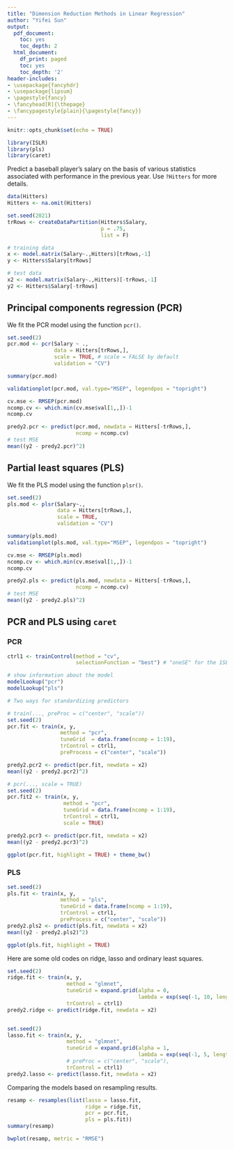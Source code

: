 ---
title: "Dimension Reduction Methods in Linear Regression"
author: "Yifei Sun"
output:
  pdf_document:
    toc: yes
    toc_depth: 2
  html_document:
    df_print: paged
    toc: yes
    toc_depth: '2'
header-includes:
- \usepackage{fancyhdr}
- \usepackage{lipsum}
- \pagestyle{fancy}
- \fancyhead[R]{\thepage}
- \fancypagestyle{plain}{\pagestyle{fancy}}
--- 

\newpage

```{r setup, include=FALSE}
knitr::opts_chunk$set(echo = TRUE)
```

```{r, echo = T, message = FALSE, results='hide', warning=FALSE}
library(ISLR)
library(pls)
library(caret)
```

Predict a baseball player’s salary on the basis of various statistics associated with performance in the previous year. Use `?Hitters` for more details. 

```{r}
data(Hitters)
Hitters <- na.omit(Hitters)

set.seed(2021)
trRows <- createDataPartition(Hitters$Salary,
                              p = .75,
                              list = F)

# training data
x <- model.matrix(Salary~.,Hitters)[trRows,-1]
y <- Hitters$Salary[trRows]

# test data
x2 <- model.matrix(Salary~.,Hitters)[-trRows,-1]
y2 <- Hitters$Salary[-trRows]
```

## Principal components regression (PCR)

We fit the PCR model using the function `pcr()`.

```{r}
set.seed(2)
pcr.mod <- pcr(Salary ~ ., 
               data = Hitters[trRows,],
               scale = TRUE, # scale = FALSE by default
               validation = "CV")

summary(pcr.mod)

validationplot(pcr.mod, val.type="MSEP", legendpos = "topright")

cv.mse <- RMSEP(pcr.mod)
ncomp.cv <- which.min(cv.mse$val[1,,])-1
ncomp.cv

predy2.pcr <- predict(pcr.mod, newdata = Hitters[-trRows,], 
                      ncomp = ncomp.cv)
# test MSE
mean((y2 - predy2.pcr)^2)
```


## Partial least squares (PLS)

We fit the PLS model using the function `plsr()`.
```{r}
set.seed(2)
pls.mod <- plsr(Salary~., 
                data = Hitters[trRows,], 
                scale = TRUE,  
                validation = "CV")

summary(pls.mod)
validationplot(pls.mod, val.type="MSEP", legendpos = "topright")

cv.mse <- RMSEP(pls.mod)
ncomp.cv <- which.min(cv.mse$val[1,,])-1
ncomp.cv

predy2.pls <- predict(pls.mod, newdata = Hitters[-trRows,], 
                      ncomp = ncomp.cv)
# test MSE
mean((y2 - predy2.pls)^2)
```

## PCR and PLS using `caret`

### PCR 
```{r}
ctrl1 <- trainControl(method = "cv", 
                      selectionFunction = "best") # "oneSE" for the 1SE rule

# show information about the model
modelLookup("pcr")
modelLookup("pls")

# Two ways for standardizing predictors

# train(..., preProc = c("center", "scale"))
set.seed(2)
pcr.fit <- train(x, y,
                 method = "pcr",
                 tuneGrid  = data.frame(ncomp = 1:19),
                 trControl = ctrl1,
                 preProcess = c("center", "scale"))

predy2.pcr2 <- predict(pcr.fit, newdata = x2)
mean((y2 - predy2.pcr2)^2)

# pcr(..., scale = TRUE)
set.seed(2)
pcr.fit2 <- train(x, y,
                  method = "pcr",
                  tuneGrid = data.frame(ncomp = 1:19),
                  trControl = ctrl1,
                  scale = TRUE)

predy2.pcr3 <- predict(pcr.fit, newdata = x2)
mean((y2 - predy2.pcr3)^2)

ggplot(pcr.fit, highlight = TRUE) + theme_bw()
```

### PLS
```{r}
set.seed(2)
pls.fit <- train(x, y,
                 method = "pls",
                 tuneGrid = data.frame(ncomp = 1:19),
                 trControl = ctrl1,
                 preProcess = c("center", "scale"))
predy2.pls2 <- predict(pls.fit, newdata = x2)
mean((y2 - predy2.pls2)^2)

ggplot(pls.fit, highlight = TRUE)
```

Here are some old codes on ridge, lasso and ordinary least squares.
```{r}
set.seed(2)
ridge.fit <- train(x, y,
                   method = "glmnet",
                   tuneGrid = expand.grid(alpha = 0, 
                                          lambda = exp(seq(-1, 10, length=100))),
                   trControl = ctrl1)
predy2.ridge <- predict(ridge.fit, newdata = x2)


set.seed(2)
lasso.fit <- train(x, y,
                   method = "glmnet",
                   tuneGrid = expand.grid(alpha = 1, 
                                          lambda = exp(seq(-1, 5, length=100))),
                   # preProc = c("center", "scale"),
                   trControl = ctrl1)
predy2.lasso <- predict(lasso.fit, newdata = x2)
```

Comparing the models based on resampling results.
```{r}
resamp <- resamples(list(lasso = lasso.fit, 
                         ridge = ridge.fit, 
                         pcr = pcr.fit, 
                         pls = pls.fit))
summary(resamp)

bwplot(resamp, metric = "RMSE")
```